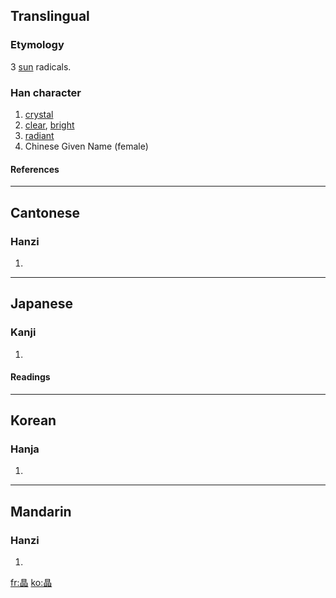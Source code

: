 ==Translingual==
===Etymology===
3 [[sun]] radicals.
===Han character===
{{Han char|rn=72|rad=日|as=08|sn=12|four=6066<sub>0</sub>|canj=日日日 (AAA)}}
# [[crystal]]
# [[clear]], [[bright]]
# [[radiant]]
# Chinese Given Name (female)
====References====
{{Han ref|kx=0497.060|dkj=14000|dj=0863.140|hdz=21518.100|uh=6676|ud=26230|bh=B4B9|bd=46265}}

----
==Cantonese==
===Hanzi===
{{yue-hanzi|jyut=|y=jing1}}
# {{defn|Cantonese}}

----
==Japanese==
===Kanji===
{{ja-kanji|grade=c|rs=日08}}
# {{defn|Japanese}} 
====Readings====
{{ja-readings|on=[[しょう]] (shō)|kun=[[あきらか]] (akiraka)}}

----
==Korean==
===Hanja===
{{ko-hanja|hangeul=[[정]]|eumhun=|rv=jeong|mr=chŏng|y=ceng}}
# {{defn|Korean}}

----
==Mandarin==
===Hanzi===
{{cmn-hanzi|pin=[[jīng]] ([[jing1]])|wg=ching<sup>1</sup>}}
# {{defn|Mandarin}}

[[fr:晶]]
[[ko:晶]]